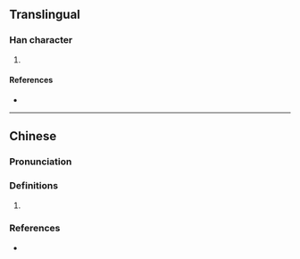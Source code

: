 {{also|垱}}
{{character info/new}}
==Translingual==

===Han character===
{{Han char|rn=32|rad=土|as=13|sn=16|four=|canj=GFBW|ids=⿰土當}}

# {{defn|Han|sort=土13}}

====References====
* {{Han ref|kx=0240.301|hdz=10491.090|uh=58CB|ud=22731}}

----

==Chinese==
{{zh-forms|s=垱}}

===Pronunciation===
{{zh-pron
|m=dàng
|c=dong3,dong2
|cat=
}}

===Definitions===
{{zh-hanzi}}

# {{rfdef|zh}}

===References===
* {{R:yue:Jyutping Database}}